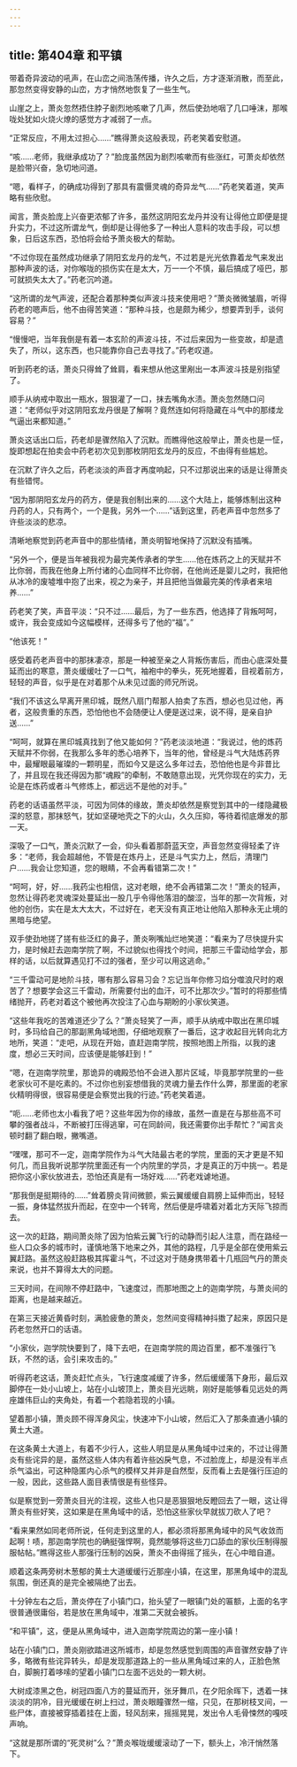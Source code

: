 ```yaml
---
---
---
```

title: 第404章 和平镇
---



带着奇异波动的吼声，在山峦之间浩荡传播，许久之后，方才逐渐消散，而至此，那忽然变得安静的山峦，方才悄然地恢复了一些生气。

山崖之上，萧炎忽然捂住脖子剧烈地咳嗽了几声，然后使劲地咽了几口唾沫，那喉咙处犹如火烧火燎的感觉方才减弱了一点。

“正常反应，不用太过担心……”瞧得萧炎这般表现，药老笑着安慰道。

“咳……老师，我继承成功了？”脸庞虽然因为剧烈咳嗽而有些涨红，可萧炎却依然是脸带兴奋，急切地问道。

“嗯，看样子，的确成功得到了那具有震慑灵魂的奇异龙气……”药老笑着道，笑声略有些欣慰。

闻言，萧炎脸庞上兴奋更浓郁了许多，虽然这阴阳玄龙丹并没有让得他立即便是提升实力，不过这所谓龙气，倒却是让得他多了一种出人意料的攻击手段，可以想象，日后这东西，恐怕将会给予萧炎极大的帮助。

“不过你现在虽然成功继承了阴阳玄龙丹的龙气，不过若是光光依靠着龙气来发出那种声波的话，对你喉咙的损伤实在是太大，万一一个不慎，最后搞成了哑巴，那可就损失太大了。”药老沉吟道。

“这所谓的龙气声波，还配合着那种类似声波斗技来使用吧？”萧炎微微皱眉，听得药老的嗯声后，他不由得苦笑道：“那种斗技，也是颇为稀少，想要弄到手，谈何容易？”

“慢慢吧，当年我倒是有着一本玄阶的声波斗技，不过后来因为一些变故，却是遗失了，所以，这东西，也只能靠你自己去寻找了。”药老叹道。

听到药老的话，萧炎只得耸了耸肩，看来想从他这里剐出一本声波斗技是别指望了。

顺手从纳戒中取出一瓶水，狠狠灌了一口，抹去嘴角水渍。萧炎忽然随口问道：“老师似乎对这阴阳玄龙丹很是了解啊？竟然连如何将隐藏在斗气中的那缕龙气逼出来都知道。”

萧炎这话出口后，药老却是骤然陷入了沉默。而瞧得他这般举止，萧炎也是一怔，旋即想起在拍卖会中药老初次见到那枚阴阳玄龙丹的反应，不由得有些尴尬。

在沉默了许久之后，药老淡淡的声音才再度响起，只不过那说出来的话是让得萧炎有些错愕。

“因为那阴阳玄龙丹的药方，便是我创制出来的……这个大陆上，能够炼制出这种丹药的人，只有两个，一个是我，另外一个……”话到这里，药老声音中忽然多了许些淡淡的悲凉。

清晰地察觉到药老声音中的那些情绪，萧炎明智地保持了沉默没有插嘴。

“另外一个，便是当年被我视为最完美传承者的学生……他在炼药之上的天赋并不比你弱，而我在他身上所付诸的心血同样不比你弱，在他尚还是婴儿之时，我把他从冰冷的废墟堆中抱了出来，视之为亲子，并且把他当做最完美的传承者来培养……”

药老笑了笑，声音平淡：“只不过……最后，为了一些东西，他选择了背叛呵呵，或许，我会变成如今这幅模样，还得多亏了他的“福”。”

“他该死！”

感受着药老声音中的那抹凄凉，那是一种被至亲之人背叛伤害后，而由心底深处蔓延而出的寒意，萧炎缓缓吐了一口气，袖袍中的拳头，死死地握着，目视着前方，轻轻的声音，似乎是在对着那个从未见过面的师兄所说。

“我们不该这么早离开黑印城，既然八扇门帮那人拍卖了东西，想必也见过他，再者，这般贵重的东西，恐怕他也不会随便让人便是送过来，说不得，是亲自护送……”

“呵呵，就算在黑印城真找到了他又能如何？”药老淡淡地道：“我说过，他的炼药天赋并不你弱，在我那么多年的悉心培养下，当年的他，曾经是斗气大陆炼药界中，最耀眼最璀璨的一颗明星，而如今又是这么多年过去，恐怕他也是今非昔比了，并且现在我还得因为那“魂殿”的牵制，不敢随意出现，光凭你现在的实力，无论是在炼药或者斗气修炼上，都远远不是他的对手。”

药老的话语虽然平淡，可因为同体的缘故，萧炎却依然是察觉到其中的一缕隐藏极深的怒意，那抹怒气，犹如坚硬地壳之下的火山，久久压抑，等待着彻底爆发的那一天。

深吸了一口气，萧炎沉默了一会，仰头看着那蔚蓝天空，声音忽然变得轻柔了许多：“老师，我会超越他，不管是在炼丹上，还是斗气实力上，然后，清理门户……我会让您知道，您的眼睛，不会再看错第二次！”

“呵呵，好，好……我药尘也相信，这对老眼，绝不会再错第二次！”萧炎的轻声，忽然让得药老灵魂深处蔓延出一股几乎令得他落泪的酸涩，当年的那一次背叛，对他的创伤，实在是太大太大，不过好在，老天没有真正地让他陷入那种永无止境的黑暗与绝望。

双手使劲地搓了搓有些泛红的鼻子，萧炎咧嘴灿烂地笑道：“看来为了尽快提升实力，是时候赶去迦南学院了啊，不过貌似也得找个时间，把那三千雷动给学会，那样的话，以后就算遇见打不过的强者，至少可以用这逃命。”

“三千雷动可是地阶斗技，哪有那么容易习会？忘记当年你修习焰分噬浪尺时的艰苦了？想要学会这三千雷动，所需要付出的血汗，可不比那次少。”暂时的将那些情绪抛开，药老对着这个被他再次投注了心血与期盼的小家伙笑道。

“这些年我吃的苦难道还少了么？”萧炎轻笑了一声，顺手从纳戒中取出在黑印城时，多玛给自己的那副黑角域地图，仔细地观察了一番后，这才收起目光转向北方地所，笑道：“走吧，从现在开始，直赶迦南学院，按照地图上所指，以我的速度，想必三天时间，应该便是能够赶到！”

“嗯，在迦南学院里，那诡异的魂殿恐怕不会进入那片区域，毕竟那学院里的一些老家伙可不是吃素的。不过你也别妄想借我的灵魂力量去作什么弊，那里面的老家伙精明得很，很容易便是会察觉出我的行迹。”药老笑着道。

“呃……老师也太小看我了吧？这些年因为你的缘故，虽然一直是在与那些高不可攀的强者战斗，不断被打压得逃窜，可在同龄间，我还需要你出手帮忙？”闻言炎顿时翻了翻白眼，撇嘴道。

“嘿嘿，那可不一定，迦南学院作为斗气大陆最古老的学院，里面的天才更是不知何几，而且我听说那学院里面还有一个内院里的学员，才是真正的万中挑一。若是把你这小家伙放进去，恐怕还真是有一场好戏……”药老戏谑地道。

“那我倒是挺期待的……”耸着膀炎背间微颤，紫云翼缓缓自肩膀上延伸而出，轻轻一振，身体猛然拔升而起，在空中一个转弯，然后便是呼啸着对着北方天际飞掠而去。

这一次的赶路，期间萧炎除了因为怕紫云翼飞行的动静而引起人注意，而在路经一些人口众多的城市时，谨慎地落下地来之外，其他的路程，几乎是全部在使用紫云翼赶路。虽然这般赶路极其挥霍斗气，不过这对于随身携带着十几瓶回气丹的萧炎来说，也并不算得太大的问题。

三天时间，在间隙不停赶路中，飞速度过，而那地图之上的迦南学院，与萧炎间的距离，也是越来越近。

在第三天接近黄昏时刻，满脸疲惫的萧炎，忽然间变得精神抖擞了起来，原因只是药老忽然开口的话语。

“小家伙，迦学院快要到了，降下去吧，在迦南学院的周边百里，都不准强行飞跃，不然的话，会引来攻击的。”

听得药老这话，萧炎赶忙点头，飞行速度减缓了许多，然后缓缓落下身形，最后双脚停在一处小山坡上，站在小山坡顶上，萧炎目光远眺，刚好是能够看见远处的两座雄伟巨山的夹角处，有着一个若隐若现的小镇。

望着那小镇，萧炎顾不得浑身风尘，快速冲下小山坡，然后汇入了那条直通小镇的黄土大道。

在这条黄土大道上，有着不少行人，这些人明显是从黑角域中过来的，不过让得萧炎有些诧异的是，虽然这些人体内有着许些凶戾气息，不过脸庞上，却是没有半点杀气溢出，可这种隐匿内心杀气的模样又并非是自然型，反而看上去是强行压迫的一般，因此，这些路人面目表情很是有些怪异。

似是察觉到一旁萧炎目光的注视，这些人也只是恶狠狠地反瞪回去了一眼，这让得萧炎有些好笑，这如果是在黑角域中的话，恐怕这些家伙早就拔刀砍人了吧？

“看来果然如同老师所说，任何走到这里的人，都必须将那黑角域中的风气收敛而起啊！啧，那迦南学院也的确挺强悍啊，竟然能够将这些刀口舔血的家伙压制得服服帖帖。”瞧得这些人那强行压制的凶戾，萧炎不由得摇了摇头，在心中暗自道。

顺着这条两旁树木葱郁的黄土大道缓缓行近那座小镇，在这里，那黑角域中的混乱氛围，倒还真的是完全被隔绝了出去。

十分钟左右之后，萧炎停在了小镇门口，抬头望了一眼镇门处的匾额，上面的名字很普通很庸俗，若是放在黑角域中，准第二天就会被拆。

“和平镇”，这，便是从黑角域中，进入迦南学院周边的第一座小镇！

站在小镇门口，萧炎刚欲踏进这所城市，却是忽然感觉到周围的声音骤然安静了许多，略微有些诧异转头，却是发现那道路上的一些从黑角域过来的人，正脸色煞白，脚腕打着哆嗦的望着小镇门口左面不远处的一颗大树。

大树成漆黑之色，树冠四面八方的蔓延而开，张牙舞爪，在夕阳余晖下，透着一抹淡淡的阴冷，目光缓缓在树上扫过，萧炎眼瞳骤然一缩，只见，在那树枝叉间，一些尸体，直接被穿插着挂在上面，轻风刮来，摇摇晃晃，发出令人毛骨悚然的嘎吱声响。

“这就是那所谓的“死灵树”么？”萧炎喉咙缓缓滚动了一下，额头上，冷汗悄然落下。